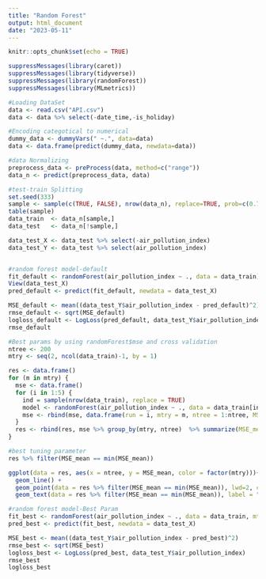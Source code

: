 ```yaml
---
title: "Random Forest"
output: html_document
date: "2023-05-11"
---
```


```r
knitr::opts_chunk$set(echo = TRUE)
```

```r

suppressMessages(library(caret))
suppressMessages(library(tidyverse))
suppressMessages(library(randomForest))
suppressMessages(library(MLmetrics))

#Loading DataSet
data <- read.csv("API.csv")
data <- data %>% select(-date_time,-is_holiday)

#Encoding categotical to numerical
dummy_data <- dummyVars(" ~.", data=data)
data <- data.frame(predict(dummy_data, newdata=data))

#data Normalizing
preprocess_data <- preProcess(data, method=c("range"))
data_n <- predict(preprocess_data, data)

#test-train Splitting
set.seed(333)
sample <- sample(c(TRUE, FALSE), nrow(data_n), replace=TRUE, prob=c(0.7,0.3))
table(sample)
data_train  <- data_n[sample,]
data_test   <- data_n[!sample,]

data_test_X <- data_test %>% select(-air_pollution_index)
data_test_Y <- data_test %>% select(air_pollution_index)


#random forest model-default
fit_default <- randomForest(air_pollution_index ~ ., data = data_train)
View(data_test_X)
pred_default <- predict(fit_default, newdata = data_test_X)

MSE_default <- mean((data_test_Y$air_pollution_index - pred_default)^2)
rmse_default <- sqrt(MSE_default)
logloss_default <- LogLoss(pred_default, data_test_Y$air_pollution_index)
rmse_default

#Best params by using randomForest$mse and cross validation
ntree <- 200
mtry <- seq(2, ncol(data_train)-1, by = 1)

res <- data.frame()
for (m in mtry) {
  mse <- data.frame()
  for (i in 1:5) {
    ind = sample(nrow(data_train), replace = TRUE)
    model <- randomForest(air_pollution_index ~ ., data = data_train[ind,], mtry = m, ntree = ntree)
    mse <- rbind(mse, data.frame(run = i, mtry = m, ntree = 1:ntree, MSE = model$mse))
  }
  res <- rbind(res, mse %>% group_by(mtry, ntree)  %>% summarize(MSE_mean = mean(MSE), .groups = 'drop'))
}

#best tuning parameter
res %>% filter(MSE_mean == min(MSE_mean))

ggplot(data = res, aes(x = ntree, y = MSE_mean, color = factor(mtry)))+ 
  geom_line() +
  geom_point(data = res %>% filter(MSE_mean == min(MSE_mean)), lwd=2, color="red")+
  geom_text(data = res %>% filter(MSE_mean == min(MSE_mean)), label = "Min MSE", color = "black", nudge_y = -0.75, size=3)

#random forest model-Best Param 
fit_best <- randomForest(air_pollution_index ~ ., data = data_train, mtry = 18, ntree = 200)
pred_best <- predict(fit_best, newdata = data_test_X)

MSE_best <- mean((data_test_Y$air_pollution_index - pred_best)^2)
rmse_best <- sqrt(MSE_best)
logloss_best <- LogLoss(pred_best, data_test_Y$air_pollution_index)
rmse_best
logloss_best

```
